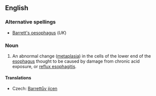==English==
{{wikipedia}}

===Alternative spellings===
* [[Barrett's oesophagus]] (''UK'')

===Noun===
{{en-noun|-}}

# {{US|pathology}} An abnormal change ([[metaplasia]]) in the cells of the lower end of the [[esophagus]] thought to be caused by damage from chronic acid exposure, or [[reflux esophagitis]].

====Translations====
{{trans-top|medical condition}}
* Czech: [[Barrettův jícen]] {{m}}
{{trans-mid}}
{{trans-bottom}}